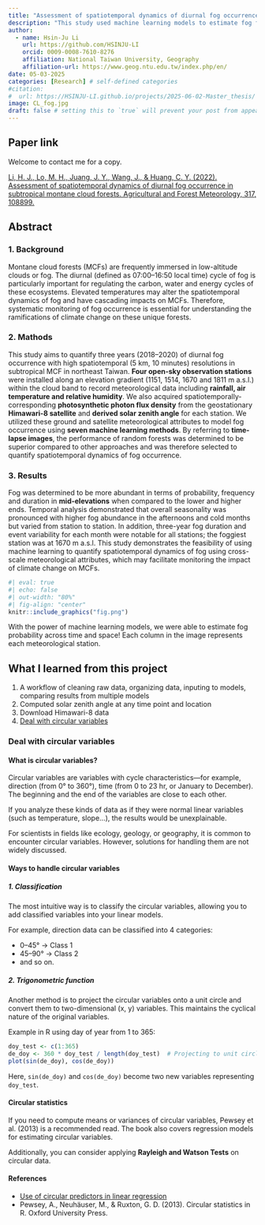 ```yaml
---
title: "Assessment of spatiotemporal dynamics of diurnal fog occurrence in subtropical montane cloud forests"
description: "This study used machine learning models to estimate fog frequency across time and space in MCFs Taiwan"
author:
  - name: Hsin-Ju Li
    url: https://github.com/HSINJU-LI
    orcid: 0009-0008-7610-8276
    affiliation: National Taiwan University, Geography
    affiliation-url: https://www.geog.ntu.edu.tw/index.php/en/
date: 05-03-2025
categories: [Research] # self-defined categories
#citation:
#  url: https://HSINJU-LI.github.io/projects/2025-06-02-Master_thesis/
image: CL_fog.jpg
draft: false # setting this to `true` will prevent your post from appearing on your listing page until you're ready!
---
```


## Paper link
Welcome to contact me for a copy.

[Li, H. J., Lo, M. H., Juang, J. Y., Wang, J., & Huang, C. Y. (2022). Assessment of spatiotemporal dynamics of diurnal fog occurrence in subtropical montane cloud forests. Agricultural and Forest Meteorology, 317, 108899.](https://www.sciencedirect.com/science/article/abs/pii/S0168192322000922?via%3Dihub)

## Abstract
### 1. Background
Montane cloud forests (MCFs) are frequently immersed in low-altitude clouds or fog. The diurnal (defined as 07:00–16:50 local time) cycle of fog is particularly important for regulating the carbon, water and energy cycles of these ecosystems. Elevated temperatures may alter the spatiotemporal dynamics of fog and have cascading impacts on MCFs. Therefore, systematic monitoring of fog occurrence is essential for understanding the ramifications of climate change on these unique forests.

### 2. Mathods
This study aims to quantify three years (2018–2020) of diurnal fog occurrence with high spatiotemporal (5 km, 10 minutes) resolutions in subtropical MCF in northeast Taiwan. **Four open-sky observation stations** were installed along an elevation gradient (1151, 1514, 1670 and 1811 m a.s.l.) within the cloud band to record meteorological data including **rainfall, air temperature and relative humidity**. We also acquired spatiotemporally-corresponding **photosynthetic photon flux density** from the geostationary **Himawari-8 satellite** and **derived solar zenith angle** for each station. We utilized these ground and satellite meteorological attributes to model fog occurrence using **seven machine learning methods**. By referring to **time-lapse images**, the performance of random forests was determined to be superior compared to other approaches and was therefore selected to quantify spatiotemporal dynamics of fog occurrence. 

### 3. Results
Fog was determined to be more abundant in terms of probability, frequency and duration in **mid-elevations** when compared to the lower and higher ends. Temporal analysis demonstrated that overall seasonality was pronounced with higher fog abundance in the afternoons and cold months but varied from station to station. In addition, three-year fog duration and event variability for each month were notable for all stations; the foggiest station was at 1670 m a.s.l. This study demonstrates the feasibility of using machine learning to quantify spatiotemporal dynamics of fog using cross-scale meteorological attributes, which may facilitate monitoring the impact of climate change on MCFs.

```r
#| eval: true
#| echo: false
#| out-width: "80%"
#| fig-align: "center"
knitr::include_graphics("fig.png")
```
::: {.center-text .small-text}
With the power of machine learning models, we were able to estimate fog probability across time and space! Each column in the image represents each meteorological station.
:::

## What I learned from this project
1. A workflow of cleaning raw data, organizing data, inputing to models, comparing results from multiple models
2. Computed solar zenith angle at any time point and location
3. Download Himawari-8 data
4. [Deal with circular variables](#circular)

### Deal with circular variables {#circular}

#### What is circular variables?

Circular variables are variables with cycle characteristics—for example, direction (from 0° to 360°), time (from 0 to 23 hr, or January to December). The beginning and the end of the variables are close to each other. 

If you analyze these kinds of data as if they were normal linear variables (such as temperature, slope…), the results would be unexplainable.

For scientists in fields like ecology, geology, or geography, it is common to encounter circular variables. However, solutions for handling them are not widely discussed.

#### Ways to handle circular variables

##### 1. Classification

The most intuitive way is to classify the circular variables, allowing you to add classified variables into your linear models. 

For example, direction data can be classified into 4 categories:

- 0–45° → Class 1  
- 45–90° → Class 2  
- and so on.

##### 2. Trigonometric function

Another method is to project the circular variables onto a unit circle and convert them to two-dimensional (x, y) variables. This maintains the cyclical nature of the original variables.

Example in R using day of year from 1 to 365:

```r
doy_test <- c(1:365)
de_doy <- 360 * doy_test / length(doy_test)  # Projecting to unit circle and showing as angle (deg)
plot(sin(de_doy), cos(de_doy))
```
Here, `sin(de_doy)` and `cos(de_doy)` become two new variables representing `doy_test`.

#### Circular statistics

If you need to compute means or variances of circular variables, Pewsey et al. (2013) is a recommended read. The book also covers regression models for estimating circular variables.

Additionally, you can consider applying **Rayleigh and Watson Tests** on circular data.

#### References
- [Use of circular predictors in linear regression](https://stats.stackexchange.com/questions/148380/use-of-circular-predictors-in-linear-regression){target="_blank"}
- Pewsey, A., Neuhäuser, M., & Ruxton, G. D. (2013). Circular statistics in R. Oxford University Press.

